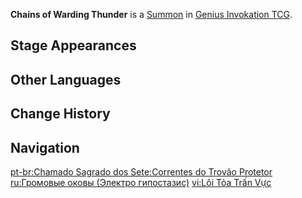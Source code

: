 {{Genius Invokation TCG Infobox
|id          = 124013
|image       = Chains of Warding Thunder Summon.png
|type        = Summon
|createdby   = Lightning Lockdown
|summontype  = Character Card Skill
|usage       = 2
|effect      = '''End Phase:''' Deal 1 {{Color|Electro DMG}}.<br>'''When this Summon is on the field:''' Your opponent will have to spend 1 additional Elemental Die when performing "Switch Character." (Once per Round)
|features    = Electro Hypostasis
}}
'''Chains of Warding Thunder''' is a [[Summon]] in [[Genius Invokation TCG]].

==Stage Appearances==
{{Genius Invokation TCG Stage Appearances|createdby=Electro Hypostasis (Character Card)}}

==Other Languages==
{{Other Languages
|en      = Chains of Warding Thunder
|zhs     = 雷锁镇域
|zhs_rm  = Léisuǒ Zhènyù
|zht     = 雷鎖鎮域
|zht_rm  = Léisuǒ Zhènyù
|zh_tl   = Subduing Area of Thunder Chains
|ja      = 雷鎖鎮域
|ja_rm   = Raisa Chin'iki{{Assumed}}
|ja_tl   = 
|ko      = 번개 사슬 봉인
|ko_tl   = Lightning Chain Seal
|es      = Cadenas de tormenta inminente
|es_tl   = Chains of Imminent Storm
|fr      = Chaîne du tonnerre protecteur
|fr_tl   = Chain of the Protecting Thunder
|ru      = Громовые оковы
|ru_tl   = Thunder Chains
|th      = Chains of Warding Thunder
|vi      = Lôi Tỏa Trấn Vực
|vi_tl   = 
|de      = Reich der Donnerketten
|de_tl   = Realm of Thunder Chains
|id      = Chains of Warding Thunder
|pt      = Correntes do Trovão Protetor
|pt_tl   = 
|tr      = Koruyucu Yıldırım Zincirleri
|tr_tl   = 
|it      = Catene del Tuono tutelare
|it_tl   = 
}}

==Change History==
{{Change History|3.7}}

==Navigation==
{{Genius Invokation TCG Navbox|Summon}}

[[pt-br:Chamado Sagrado dos Sete:Correntes do Trovão Protetor]]
[[ru:Громовые оковы (Электро гипостазис)]]
[[vi:Lôi Tỏa Trấn Vực]]